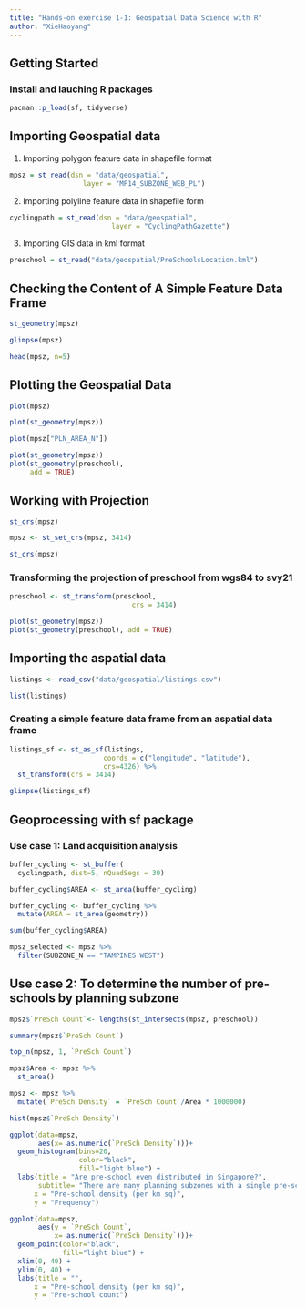 ```yaml
---
title: "Hands-on exercise 1-1: Geospatial Data Science with R"
author: "XieHaoyang"
---
```


## Getting Started

### Install and lauching R packages

```r
pacman::p_load(sf, tidyverse)
```

## Importing Geospatial data

1.  Importing polygon feature data in shapefile format

```r
mpsz = st_read(dsn = "data/geospatial", 
                  layer = "MP14_SUBZONE_WEB_PL")
```

2.  Importing polyline feature data in shapefile form

```r
cyclingpath = st_read(dsn = "data/geospatial", 
                         layer = "CyclingPathGazette")
```

3.  Importing GIS data in kml format

```r
preschool = st_read("data/geospatial/PreSchoolsLocation.kml")
```

## Checking the Content of A Simple Feature Data Frame

```r
st_geometry(mpsz)
```

```r
glimpse(mpsz)
```

```r
head(mpsz, n=5)  
```

## Plotting the Geospatial Data

```r
plot(mpsz)
```

```r
plot(st_geometry(mpsz))
```

```r
plot(mpsz["PLN_AREA_N"])
```

```r
plot(st_geometry(mpsz))
plot(st_geometry(preschool), 
     add = TRUE)
```

## Working with Projection

```r
st_crs(mpsz)
```

```r
mpsz <- st_set_crs(mpsz, 3414)
```

```r
st_crs(mpsz)
```

### Transforming the projection of preschool from wgs84 to svy21

```r
preschool <- st_transform(preschool, 
                              crs = 3414)
```

```r
plot(st_geometry(mpsz))
plot(st_geometry(preschool), add = TRUE)
```

## Importing the aspatial data

```r
listings <- read_csv("data/geospatial/listings.csv")
```

```r
list(listings) 
```

### Creating a simple feature data frame from an aspatial data frame

```r
listings_sf <- st_as_sf(listings, 
                       coords = c("longitude", "latitude"),
                       crs=4326) %>%
  st_transform(crs = 3414)
```

```r
glimpse(listings_sf)
```

## Geoprocessing with sf package

### Use case 1: Land acquisition analysis

```r
buffer_cycling <- st_buffer(
  cyclingpath, dist=5, nQuadSegs = 30)
```

```r
buffer_cycling$AREA <- st_area(buffer_cycling)
```

```r
buffer_cycling <- buffer_cycling %>%
  mutate(AREA = st_area(geometry))
```

```r
sum(buffer_cycling$AREA)
```

```r
mpsz_selected <- mpsz %>%
  filter(SUBZONE_N == "TAMPINES WEST") 
```

## Use case 2: To determine the number of pre-schools by planning subzone

```r
mpsz$`PreSch Count`<- lengths(st_intersects(mpsz, preschool))
```

```r
summary(mpsz$`PreSch Count`)
```

```r
top_n(mpsz, 1, `PreSch Count`)
```

```r
mpsz$Area <- mpsz %>%
  st_area()
```

```r
mpsz <- mpsz %>%
  mutate(`PreSch Density` = `PreSch Count`/Area * 1000000)
```

```r
hist(mpsz$`PreSch Density`)
```

```r
ggplot(data=mpsz, 
       aes(x= as.numeric(`PreSch Density`)))+
  geom_histogram(bins=20, 
                 color="black", 
                 fill="light blue") +
  labs(title = "Are pre-school even distributed in Singapore?",
       subtitle= "There are many planning subzones with a single pre-school, on the other hand, \nthere are seven planning subzones with at least 30 or more pre-schools",
      x = "Pre-school density (per km sq)",
      y = "Frequency")
```

```r
ggplot(data=mpsz, 
       aes(y = `PreSch Count`, 
           x= as.numeric(`PreSch Density`)))+
  geom_point(color="black", 
             fill="light blue") +
  xlim(0, 40) +
  ylim(0, 40) +
  labs(title = "",
      x = "Pre-school density (per km sq)",
      y = "Pre-school count")
```
